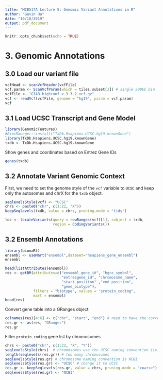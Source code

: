```yaml
---
title: "MCB517A Lecture 8: Genomic Variant Annotations in R"
author: "Gavin Ha"
date: "10/10/2019"
output: pdf_document
---
```


```r
knitr::opts_chunk$set(echo = TRUE)
```

# 3. Genomic Annotations

## 3.0 Load our variant file
```r
vcfHead <- scanVcfHeader(vcfFile)
vcf.param <- ScanVcfParam(which = tiles.subset[3]) # single 500kb bin
vcfFile <- "GIAB_highconf_v.3.3.2.vcf.gz"
vcf <- readVcf(vcfFile, genome = "hg19", param = vcf.param)
vcf
```

## 3.1 Load UCSC Transcript and Gene Model
```r
library(GenomicFeatures)
#BiocManager::install("TxDb.Hsapiens.UCSC.hg19.knownGene")
library(TxDb.Hsapiens.UCSC.hg19.knownGene)
txdb <- TxDb.Hsapiens.UCSC.hg19.knownGene
```

Show genes and coordinates based on Entrez Gene IDs
```r
genes(txdb)
```

## 3.2 Annotate Variant Genomic Context

First, we need to set the genome style of the `vcf` variable to `UCSC` and keep only the autosomes and chrX for the `txdb` object.
```r
seqlevelsStyle(vcf) <- "UCSC"
chrs <- paste0("chr", c(1:22, "X"))
keepSeqlevels(txdb, value = chrs, pruning.mode = "tidy")
```

```r
loc <- locateVariants(query = rowRanges(vcf)[1], subject = txdb, 
                      region = CodingVariants())
```

## 3.2 Ensembl Annotations
```r
library(biomaRt)
ensembl <- useMart("ensembl",dataset="hsapiens_gene_ensembl")
ensembl
```

```r
head(listAttributes(ensembl))
res <- getBM(attributes=c("ensembl_gene_id", "hgnc_symbol", 
                          "entrezgene_id", "chromosome_name", 
                          "start_position" ,"end_position", 
                          "gene_biotype"), 
             filters = "biotype", values = "protein_coding", 
             mart = ensembl)
head(res)
```

Convert gene table into a GRanges object
```r
colnames(res)[4:6] <- c("chr", "start", "end") # need to have the correct columns names
res.gr <- as(res, "GRanges")
res.gr
```

Filter `protein_coding` gene list by chromosomes
```r
chrs <- paste0("chr", c(1:22, "X", "Y"))
seqlevelsStyle(chrs)  # chromosomes use the UCSC naming convention (ie. with "chr")
length(seqlevels(res.gr)) # too many chromosomes 
seqlevelsStyle(res.gr) # chromosome naming convention is NCBI
seqlevelsStyle(res.gr) <- "UCSC" # change it to UCSC
res.gr <- keepSeqlevels(res.gr, value = chrs, pruning.mode = "coarse")
seqlevelsStyle(res.gr) <- "NCBI"
```

